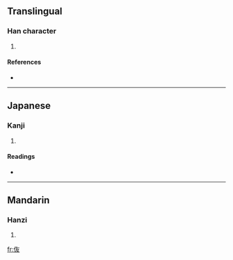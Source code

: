 ==Translingual==

===Han character===
{{Han char|rn=9|rad=人|as=04|sn=6|four=|canj=人大水 (OKE)}}

# {{defn|Han}}

====References====
* {{Han ref|kx=0096.121|dkj=00452|hdz=10120.030|uh=4F16|ud=20246}}

----

==Japanese==

===Kanji===
{{ja-kanji|grade=|rs=人04}}

# {{defn|Japanese}}

====Readings====
* {{ja-readings|on=[[ど]] (do), [[とう]] (tō)|kun=}}

----

==Mandarin==

===Hanzi===
{{cmn-hanzi|pin=[[tǎng]] ([[tang3]])|wg=t'ang<sup>3</sup>}}

# {{defn|Mandarin}}

[[fr:伖]]